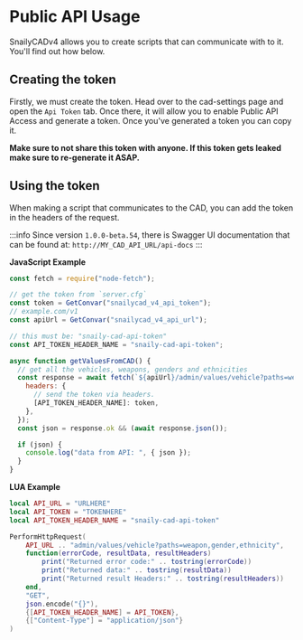 # Public API Usage

SnailyCADv4 allows you to create scripts that can communicate with to it. You'll find out how below.

## Creating the token

Firstly, we must create the token. Head over to the cad-settings page and open the `Api Token` tab.
Once there, it will allow you to enable Public API Access and generate a token.
Once you've generated a token you can copy it.

**Make sure to not share this token with anyone. If this token gets leaked make sure to re-generate it ASAP.**

## Using the token

When making a script that communicates to the CAD, you can add the token in the headers of the request.

:::info
Since version `1.0.0-beta.54`, there is Swagger UI documentation that can be found at: `http://MY_CAD_API_URL/api-docs`
:::

**JavaScript Example**

```jsx
const fetch = require("node-fetch");

// get the token from `server.cfg`
const token = GetConvar("snailycad_v4_api_token");
// example.com/v1
const apiUrl = GetConvar("snailycad_v4_api_url");

// this must be: "snaily-cad-api-token"
const API_TOKEN_HEADER_NAME = "snaily-cad-api-token";

async function getValuesFromCAD() {
  // get all the vehicles, weapons, genders and ethnicities
  const response = await fetch(`${apiUrl}/admin/values/vehicle?paths=weapon,gender,ethnicity`, {
    headers: {
      // send the token via headers.
      [API_TOKEN_HEADER_NAME]: token,
    },
  });
  const json = response.ok && (await response.json());

  if (json) {
    console.log("data from API: ", { json });
  }
}
```

**LUA Example**

```lua
local API_URL = "URLHERE"
local API_TOKEN = "TOKENHERE"
local API_TOKEN_HEADER_NAME = "snaily-cad-api-token"

PerformHttpRequest(
    API_URL .. "admin/values/vehicle?paths=weapon,gender,ethnicity",
    function(errorCode, resultData, resultHeaders)
        print("Returned error code:" .. tostring(errorCode))
        print("Returned data:" .. tostring(resultData))
        print("Returned result Headers:" .. tostring(resultHeaders))
    end,
    "GET",
    json.encode("{}"),
    {[API_TOKEN_HEADER_NAME] = API_TOKEN},
    {["Content-Type"] = "application/json"}
)
```

